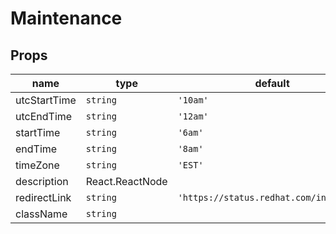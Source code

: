 
# Maintenance

## Props

|name|type|default|description|
|----|----|-------|-----------|
|utcStartTime|`string`|`'10am'`||
|utcEndTime|`string`|`'12am'`||
|startTime|`string`|`'6am'`||
|endTime|`string`|`'8am'`||
|timeZone|`string`|`'EST'`||
|description|React.ReactNode|||
|redirectLink|`string`|`'https://status.redhat.com/incidents'`||
|className|`string`|||



